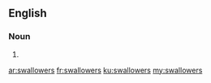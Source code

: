 ==English==

===Noun===
{{head|en}}

# {{plural of|swallower}}

[[ar:swallowers]]
[[fr:swallowers]]
[[ku:swallowers]]
[[my:swallowers]]